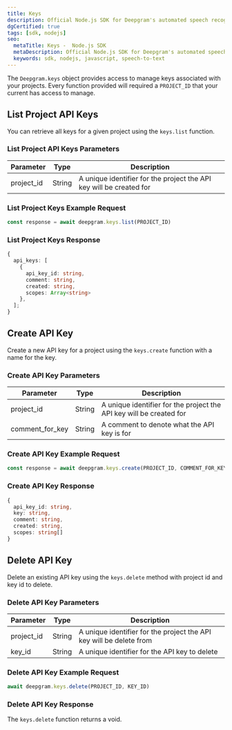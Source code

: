 ---
title: Keys
description: Official Node.js SDK for Deepgram's automated speech recognition APIs.
dgCertified: true
tags: [sdk, nodejs]
seo:
  metaTitle: Keys -  Node.js SDK
  metaDescription: Official Node.js SDK for Deepgram's automated speech recognition APIs.
  keywords: sdk, nodejs, javascript, speech-to-text
---

The `Deepgram.keys` object provides access to manage keys associated with your
projects. Every function provided will required a `PROJECT_ID` that your current
has access to manage.

## List Project API Keys

You can retrieve all keys for a given project using the `keys.list` function.

### List Project API Keys Parameters

| Parameter  | Type   | Description                                                         |
| ---------- | ------ | ------------------------------------------------------------------- |
| project_id | String | A unique identifier for the project the API key will be created for |

### List Project Keys Example Request

```js
const response = await deepgram.keys.list(PROJECT_ID)
```

### List Project Keys Response

```ts
{
  api_keys: [
    {
      api_key_id: string,
      comment: string,
      created: string,
      scopes: Array<string>
    },
  ];
}
```

## Create API Key

Create a new API key for a project using the `keys.create` function
with a name for the key.

### Create API Key Parameters

| Parameter       | Type   | Description                                                         |
| --------------- | ------ | ------------------------------------------------------------------- |
| project_id      | String | A unique identifier for the project the API key will be created for |
| comment_for_key | String | A comment to denote what the API key is for                         |

### Create API Key Example Request

```js
const response = await deepgram.keys.create(PROJECT_ID, COMMENT_FOR_KEY)
```

### Create API Key Response

```typescript
{
  api_key_id: string,
  key: string,
  comment: string,
  created: string,
  scopes: string[]
}
```

## Delete API Key

Delete an existing API key using the `keys.delete` method with project id and
key id to delete.

### Delete API Key Parameters

| Parameter  | Type   | Description                                                         |
| ---------- | ------ | ------------------------------------------------------------------- |
| project_id | String | A unique identifier for the project the API key will be delete from |
| key_id     | String | A unique identifier for the API key to delete                       |

### Delete API Key Example Request

```js
await deepgram.keys.delete(PROJECT_ID, KEY_ID)
```

### Delete API Key Response

The `keys.delete` function returns a void.
